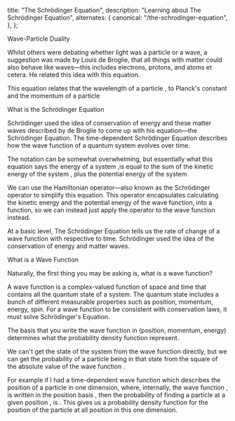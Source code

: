
  title: "The Schrödinger Equation",
  description: "Learning about The Schrödinger Equation",
  alternates: {
    canonical: "/the-schrodinger-equation",
  },
};

<DynamicTitle className="mb-7" slug="/the-schrodinger-equation" />

<article>
  <div className="mb-7 space-y-7">

<AnchoredHeader id="wave-particle-duality">Wave-Particle Duality</AnchoredHeader>

Whilst others were debating whether light was a particle or a wave, a suggestion was made by Louis de Broglie, that all things with matter could also behave like waves—this includes electrons, protons, and atoms et cetera. He related this idea with this equation.

<div className="flex flex-col items-center">
  <Latex text="$\lambda = \frac{h}{p}$" />
</div>

This equation relates that the wavelength of a particle <Latex text="$\lambda$" />, to Planck's constant <Latex text="$h$" /> and the momentum of a particle <Latex text="$p$" />

<AnchoredHeader id="what-is-the-schrodinger-equation">What is the Schrödinger Equation</AnchoredHeader>

Schrödinger used the idea of conservation of energy and these matter waves described by de Broglie to come up with his equation—the Schrödinger Equation. The time-dependent Schrödinger Equation describes how the wave function of a quantum system evolves over time.

<div className="flex flex-col items-center">
  <Latex text="$i\hbar \frac{\delta\psi}{\delta t} = \frac{-\hbar^2}{2m} \frac{\delta^2 \psi}{\delta x^2} + V\psi$" />
</div>

The notation can be somewhat overwhelming, but essentially what this equation says the energy of a system <Latex text="$i\hbar \frac{\delta\psi}{\delta t}$" />,is equal to the sum of the kinetic energy of the system <Latex text="$\frac{-\hbar^2}{2m} \frac{\delta^2\psi}{\delta x^2}$" />, plus the potential energy of the system <Latex text="$V\psi$" />

<div className="flex flex-col items-center">
  <Latex text="$i\hbar \frac{\delta \psi}{\delta t} = H\psi$" />
</div>

We can use the Hamiltonian operator—also known as the Schrödinger operator to simplify this equation. This operator encapsulates calculating the kinetic energy and the potential energy of the wave function, into a function, so we can instead just apply the operator to the wave function instead.

At a basic level, The Schrödinger Equation tells us the rate of change of a wave function with respective to time. Schrödinger used the idea of the conservation of energy and matter waves.

<AnchoredHeader id="what-is-a-wave-function">What is a Wave Function</AnchoredHeader>

Naturally, the first thing you may be asking is, what is a wave function?

A wave function is a complex-valued function of space and time that contains all the quantum state of a system. The quantum state includes a bunch of different measurable properties such as position, momentum, energy, spin. For a wave function to be consistent with conservation laws, it must solve Schrödinger's Equation.

The basis that you write the wave function in (position, momentum, energy) determines what the probability density function <Latex text="$|\psi(x, t)|^2$" /> represent.

We can't get the state of the system from the wave function directly, but we can get the probability of a particle being in that state from the square of the absolute value of the wave function <Latex text="$|\psi (x, t)|^2$" />.

For example if I had a time-dependent wave function <Latex text="$\psi(x, t)$" /> which describes the position of a particle in one dimension, where, internally, the wave function <Latex text="$\psi$" />, is written in the position basis <Latex text="$x$" />, then the probability of finding a particle at a given position <Latex text="$x_0$" />, is <Latex text="$|\psi(x_0, t)|^2$" />. This gives us a probability density function for the position of the particle at all position in this one dimension.

<WaveFunction />

  </div>

</article>
